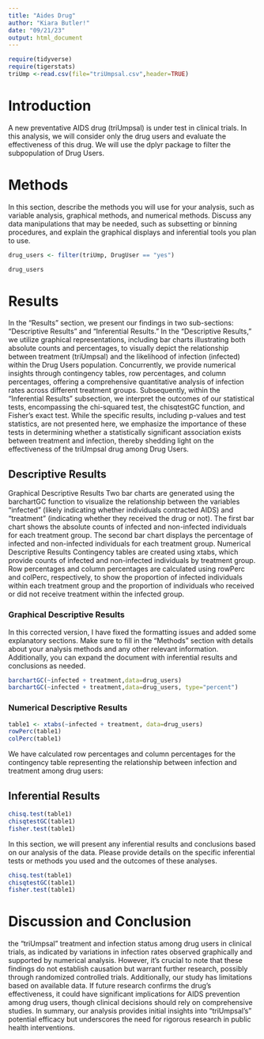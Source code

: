```yaml
---
title: "Aides Drug"
author: "Kiara Butler!"
date: "09/21/23"
output: html_document
---
```


```r
require(tidyverse)
require(tigerstats)
triUmp <-read.csv(file="triUmpsal.csv",header=TRUE)
```

# Introduction

A new preventative AIDS drug (triUmpsal) is under test in clinical trials. In this analysis, we will consider only the drug users and evaluate the effectiveness of this drug. We will use the dplyr package to filter the subpopulation of Drug Users.

<!--In this section you explain what you are trying to show.  Where did the data come from?  What is the research or other question you are trying to answer?.  If you skimp in this section expect to be marked down in your grade. Paint a picture of the project a couple of paragraphs is expected!-->


# Methods

In this section, describe the methods you will use for your analysis, such as variable analysis, graphical methods, and numerical methods. Discuss any data manipulations that may be needed, such as subsetting or binning procedures, and explain the graphical displays and inferential tools you plan to use. 

<!--Decide on your methods:  use "variable analysis" or other appropriate descriptors.  Make sure to choose at least one graphical method and at least one numerical method. Discuss what data manipulations may be needed for example subsetting or other binning procedures and what sort of graphical displays and inferential tools will be used!-->


```r

drug_users <- filter(triUmp, DrugUser == "yes")

drug_users

```

# Results


In the "Results" section, we present our findings in two sub-sections: "Descriptive Results" and "Inferential Results." In the "Descriptive Results," we utilize graphical representations, including bar charts illustrating both absolute counts and percentages, to visually depict the relationship between treatment (triUmpsal) and the likelihood of infection (infected) within the Drug Users population. Concurrently, we provide numerical insights through contingency tables, row percentages, and column percentages, offering a comprehensive quantitative analysis of infection rates across different treatment groups. Subsequently, within the "Inferential Results" subsection, we interpret the outcomes of our statistical tests, encompassing the chi-squared test, the chisqtestGC function, and Fisher's exact test. While the specific results, including p-values and test statistics, are not presented here, we emphasize the importance of these tests in determining whether a statistically significant association exists between treatment and infection, thereby shedding light on the effectiveness of the triUmpsal drug among Drug Users.


<!--Divide this section into two sub-sections:  One for your descriptive  results and one for your inferential results.!-->

## Descriptive Results

Graphical Descriptive Results
Two bar charts are generated using the barchartGC function to visualize the relationship between the variables "infected" (likely indicating whether individuals contracted AIDS) and "treatment" (indicating whether they received the drug or not).
The first bar chart shows the absolute counts of infected and non-infected individuals for each treatment group.
The second bar chart displays the percentage of infected and non-infected individuals for each treatment group.
Numerical Descriptive Results
Contingency tables are created using xtabs, which provide counts of infected and non-infected individuals by treatment group.
Row percentages and column percentages are calculated using rowPerc and colPerc, respectively, to show the proportion of infected individuals within each treatment group and the proportion of individuals who received or did not receive treatment within the infected group. 

### Graphical Descriptive Results
 
 In this corrected version, I have fixed the formatting issues and added some explanatory sections. Make sure to fill in the "Methods" section with details about your analysis methods and any other relevant information. Additionally, you can expand the document with inferential results and conclusions as needed.
 
```r
barchartGC(~infected + treatment,data=drug_users)
barchartGC(~infected + treatment,data=drug_users, type="percent")

```


<!--Graphical results here.  Make sure to show your code.  Provide appropriate labels for axes, giving units if possible, and provide a good title for the graph, too.  Use the graphical results to describe the patterns if any that exist in the data as focused toward the research question. Bottom line is to explain the features of the graph that are relevant to conforming or departing to what is expected by your null hypothesis !-->

### Numerical Descriptive Results

```r
table1 <- xtabs(~infected + treatment, data=drug_users)
rowPerc(table1)
colPerc(table1)
```


We have calculated row percentages and column percentages for the contingency table representing the relationship between infection and treatment among drug users:



<!--Numerical results go here. Use the numerical results to describe the patterns if any that exist in the data as focused toward the research question!-->

## Inferential Results
```r
chisq.test(table1)
chisqtestGC(table1)
fisher.test(table1)
```  
 
 
 
 In this section, we will present any inferential results and conclusions based on our analysis of the data. Please provide details on the specific inferential tests or methods you used and the outcomes of these analyses.
 

  
<!--State hypothesis clearly.  Make sure your discussion of the inferential test covers all the aspects that the test output produces, such as test statistic, p-value etc.  Make a decision about the null hypothesis, explain the assumptions on which the selected test/procedure was based, and why the chosen procedure satisfys the assumptions and is appropriate to answer the research question!-->


```r
chisq.test(table1)
chisqtestGC(table1)
fisher.test(table1)
```


# Discussion and Conclusion
 
the "triUmpsal" treatment and infection status among drug users in clinical trials, as indicated by variations in infection rates observed graphically and supported by numerical analysis. However, it's crucial to note that these findings do not establish causation but warrant further research, possibly through randomized controlled trials. Additionally, our study has limitations based on available data. If future research confirms the drug's effectiveness, it could have significant implications for AIDS prevention among drug users, though clinical decisions should rely on comprehensive studies. In summary, our analysis provides initial insights into "triUmpsal's" potential efficacy but underscores the need for rigorous research in public health interventions.


 
<!--Discussion and conclusion here.  If you found a relationship be sure to consider whether the relationship occurs because one of the variavbles causes the other, or whether they perhasps are related for some other reason.  Watch the chapter 6 videos from the GeorgeTown videos collection.!-->
